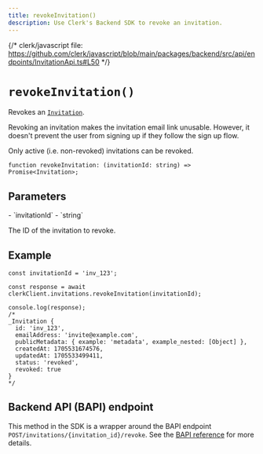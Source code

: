 ```yaml
---
title: revokeInvitation()
description: Use Clerk's Backend SDK to revoke an invitation.
---
```


{/* clerk/javascript file: https://github.com/clerk/javascript/blob/main/packages/backend/src/api/endpoints/InvitationApi.ts#L50 */}

# `revokeInvitation()`

Revokes an [`Invitation`](/docs/references/backend/types/backend-invitation).

Revoking an invitation makes the invitation email link unusable. However, it doesn't prevent the user from signing up if they follow the sign up flow.

Only active (i.e. non-revoked) invitations can be revoked.

```tsx {{ prettier: false }}
function revokeInvitation: (invitationId: string) => Promise<Invitation>;
```

## Parameters

<Properties>
  - `invitationId`
  - `string`

  The ID of the invitation to revoke.
</Properties>

## Example

```tsx {{ prettier: false }}
const invitationId = 'inv_123';

const response = await clerkClient.invitations.revokeInvitation(invitationId);

console.log(response);
/*
_Invitation {
  id: 'inv_123',
  emailAddress: 'invite@example.com',
  publicMetadata: { example: 'metadata', example_nested: [Object] },
  createdAt: 1705531674576,
  updatedAt: 1705533499411,
  status: 'revoked',
  revoked: true
}
*/
```

## Backend API (BAPI) endpoint

This method in the SDK is a wrapper around the BAPI endpoint `POST/invitations/{invitation_id}/revoke`. See the [BAPI reference](https://clerk.com/docs/reference/backend-api/tag/Invitations#operation/RevokeInvitation) for more details.
